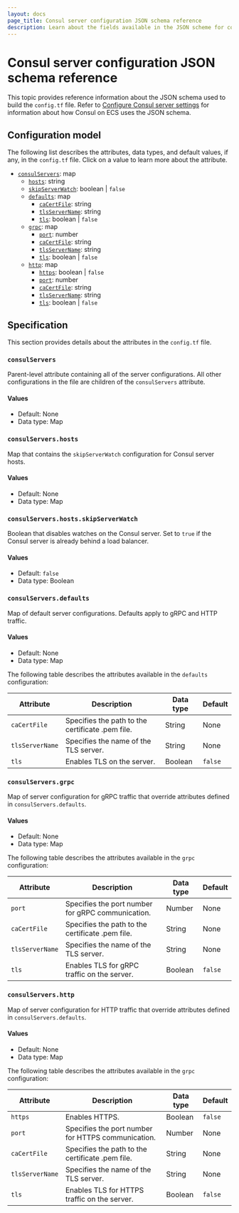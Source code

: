 ```yaml
---
layout: docs
page_title: Consul server configuration JSON schema reference
description: Learn about the fields available in the JSON scheme for configuring ECS task connections to Consul servers.
---
```


# Consul server configuration JSON schema reference

This topic provides reference information about the JSON schema used to build the `config.tf` file. Refer to [Configure Consul server settings](/consul/docs/ecs/deploy/terraform#configure-consul-server-settings) for information about how Consul on ECS uses the JSON schema.

## Configuration model

The following list describes the attributes, data types, and default values, if any, in the `config.tf` file. Click on a value to learn more about the attribute.

- [`consulServers`](#consulservers): map
	- [`hosts`](#consulservers-hosts): string
   	- [`skipServerWatch`](#consulservers-hosts): boolean | `false`
	- [`defaults`](#consulservers-defaults): map
		- [`caCertFile`](#consulservers-defaults): string
		- [`tlsServerName`](#consulservers-defaults): string
		- [`tls`](#consulservers-defaults): boolean | `false`
	- [`grpc`](#consulservers-grpc): map
		- [`port`](#consulservers-grpc): number
		- [`caCertFile`](#consulservers-grpc): string
		- [`tlsServerName`](#consulservers-grpc): string
		- [`tls`](#consulservers-grpc): boolean | `false`
	- [`http`](#consulservers-http): map
		- [`https`](#consulservers-http): boolean | `false`
		- [`port`](#consulservers-http): number
		- [`caCertFile`](#consulservers-http): string
		- [`tlsServerName`](#consulservers-http): string
		- [`tls`](#consulservers-http): boolean | `false`

## Specification

This section provides details about the attributes in the `config.tf` file.

### `consulServers`

Parent-level attribute containing all of the server configurations. All other configurations in the file are children of the `consulServers` attribute.

#### Values

- Default: None
- Data type: Map


### `consulServers.hosts`

Map that contains the `skipServerWatch` configuration for Consul server hosts.

#### Values

- Default: None
- Data type: Map

### `consulServers.hosts.skipServerWatch`

Boolean that disables watches on the Consul server. Set to `true` if the Consul server is already behind a load balancer.

#### Values

- Default: `false`
- Data type: Boolean

### `consulServers.defaults`

Map of default server configurations. Defaults apply to gRPC and HTTP traffic.

#### Values

- Default: None
- Data type: Map

The following table describes the attributes available in the `defaults` configuration:

| Attribute | Description | Data type | Default |
| ---			| ---			  | --- 		  | ---		|
| `caCertFile` | Specifies the path to the certificate .pem file. | String | None |
| `tlsServerName` | Specifies the name of the TLS server. | String | None |
| `tls` | Enables TLS on the server. | Boolean | `false` |


### `consulServers.grpc`

Map of server configuration for gRPC traffic that override attributes defined in `consulServers.defaults`.

#### Values

- Default: None
- Data type: Map

The following table describes the attributes available in the `grpc` configuration:

| Attribute | Description | Data type | Default |
| ---			| ---			  | --- 		  | ---		|
| `port` | Specifies the port number for gRPC communication. | Number | None |
| `caCertFile` | Specifies the path to the certificate .pem file. | String | None |
| `tlsServerName` | Specifies the name of the TLS server. | String | None |
| `tls` | Enables TLS for gRPC traffic on the server. | Boolean | `false` |

### `consulServers.http`

Map of server configuration for HTTP traffic that override attributes defined in `consulServers.defaults`.

#### Values

- Default: None
- Data type: Map

The following table describes the attributes available in the `grpc` configuration:

| Attribute | Description | Data type | Default |
| ---			| ---			  | --- 		  | ---		|
| `https` | Enables HTTPS. | Boolean | `false` |
| `port` | Specifies the port number for HTTPS communication. | Number | None |
| `caCertFile` | Specifies the path to the certificate .pem file. | String | None |
| `tlsServerName` | Specifies the name of the TLS server. | String | None |
| `tls` | Enables TLS for HTTPS traffic on the server. | Boolean | `false` |

